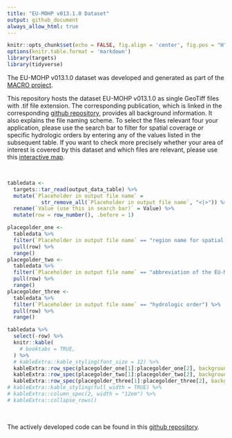 ```yaml
---
title: "EU-MOHP v013.1.0 Dataset"
output: github_document
always_allow_html: true
---
```


```r
knitr::opts_chunk$set(echo = FALSE, fig.align = 'center', fig.pos = "H", out.width = "100%", message = FALSE, warning = FALSE, fig.showtext = TRUE)
options(knitr.table.format = 'markdown')
library(targets)
library(tidyverse)
```

The EU-MOHP v013.1.0 dataset was developed and generated as part of the [MACRO project](https://www.bgr.bund.de/EN/Themen/Wasser/Projekte/laufend/F+E/Macro/macro_projektbeschr_en.html?nn=1548270).

This repository hosts the dataset EU-MOHP v013.1.0 as single GeoTiff files with .tif file extension.
The corresponding publication, which is linked in the corresponding [github repository](https://github.com/MxNl/macro_mohp_feature), provides all background information. It also explains the file naming scheme. To select the files relevant four your application, please use the search bar to filter for spatial coverage or specific hydrologic orders by entering any of the values listed in the subsequent table. If you want to check more precisely whether your area of interest is covered by this dataset and which files are relevant, please use this [interactive map](https://mxnl.github.io/macro_mohp_feature/).

<br />

```r
tabledata <-
  targets::tar_read(output_data_table) %>%
  mutate(`Placeholder in output file name` = 
           str_remove_all(`Placeholder in output file name`, "<|>")) %>%
  rename(`Value (use this in search bar)` = Value) %>%
  mutate(row = row_number(), .before = 1)

placegolder_one <-
  tabledata %>%
  filter(`Placeholder in output file name` == "region name for spatial coverage") %>%
  pull(row) %>%
  range()
placegolder_two <-
  tabledata %>%
  filter(`Placeholder in output file name` == "abbreviation of the EU-MOHP measure") %>%
  pull(row) %>%
  range()
placegolder_three <-
  tabledata %>%
  filter(`Placeholder in output file name` == "hydrologic order") %>%
  pull(row) %>%
  range()

tabledata %>%
  select(-row) %>%
  knitr::kable(
    # booktabs = TRUE,
  ) %>%
  # kableExtra::kable_styling(font_size = 12) %>%
  kableExtra::row_spec(placegolder_one[1]:placegolder_one[2], background = "#f2f2f2") %>%
  kableExtra::row_spec(placegolder_two[1]:placegolder_two[2], background = "white") %>%
  kableExtra::row_spec(placegolder_three[1]:placegolder_three[2], background = "#f2f2f2")
# kableExtra::kable_styling(full_width = TRUE) %>%
# kableExtra::column_spec(2, width = "12em") %>%
# kableExtra::collapse_rows()
```

<br />

The actively developed code can be found in this [github repository](https://github.com/MxNl/macro_mohp_feature).

